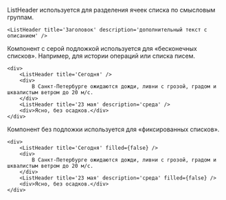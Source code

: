 ListHeader используется для разделения ячеек списка по смысловым группам.

```tsx live
<ListHeader title='Заголовок' description='дополнительный текст с описанием' />
```

Компонент с серой подложкой используется для «бесконечных списков». Например, для истории операций или списка писем.

```tsx live
<div>
    <ListHeader title='Сегодня' />
    <div>
        В Санкт-Петербурге ожидаются дожди, ливни с грозой, градом и шквалистым ветром до 20 м/с.
    </div>
    <ListHeader title='23 мая' description='среда' />
    <div>Ясно, без осадков.</div>
</div>
```

Компонент без подложки используется для «фиксированных списков».

```tsx live
<div>
    <ListHeader title='Сегодня' filled={false} />
    <div>
        В Санкт-Петербурге ожидаются дожди, ливни с грозой, градом и шквалистым ветром до 20 м/с.
    </div>
    <ListHeader title='23 мая' description='среда' filled={false} />
    <div>Ясно, без осадков.</div>
</div>
```
